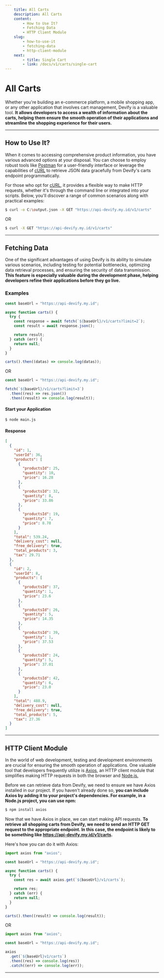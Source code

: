 ```yaml
---
    title: All Carts
    description: All Carts
    content:
        - How to Use It?
        - Fetching Data
        - HTTP Client Module
    slug:
        - how-to-use-it
        - fetching-data
        - http-client-module
    next:
        - title: Single Cart
        - link: /docs/v1/carts/single-cart
---
```


# All Carts

Whether you're building an e-commerce platform, a mobile shopping app, or any other application that involves cart management, Devify is a valuable tool. **It allows developers to access a wealth of information about the carts, helping them ensure the smooth operation of their applications and streamline the shopping experience for their users.**

---

## How to Use It?

When it comes to accessing comprehensive product information, you have various advanced options at your disposal. You can choose to employ robust tools like [Postman](https://postman.com) for a user-friendly interface or leverage the capabilities of [cURL](https://curl.se) to retrieve JSON data gracefully from Devify's carts endpoint programmatically.

For those who opt for [cURL](https://curl.se), it provides a flexible way to make HTTP requests, whether it's through the command line or integrated into your scripts. Below, you'll discover a range of common scenarios along with practical examples:

```bash
$ curl -o C:\output.json -X GET "https://api-devify.my.id/v1/carts"
```

OR

```bash
$ curl -X GET "https://api-devify.my.id/v1/carts"
```

---

## Fetching Data

One of the significant advantages of using Devify is its ability to simulate various scenarios, including testing for potential bottlenecks, optimizing data retrieval processes, and ensuring the security of data transmission. **This feature is especially valuable during the development phase, helping developers refine their applications before they go live.**

### Examples

```js
const baseUrl = "https://api-devify.my.id";

async function carts() {
  try {
    const response = await fetch(`${baseUrl}/v1/carts?limit=2`);
    const result = await response.json();

    return result;
  } catch (err) {
    return null;
  }
}

carts().then((datas) => console.log(datas));
```

OR

```js
const baseUrl = "https://api-devify.my.id";

fetch(`${baseUrl}/v1/carts?limit=3`)
  .then((res) => res.json())
  .then((result) => console.log(result));
```

#### Start your Application

```bash
$ node main.js
```

#### Response

```json
[
  {
    "id": 1,
    "userId": 36,
    "products": [
      {
        "productsId": 25,
        "quantity": 10,
        "price": 16.28
      },
      {
        "productsId": 32,
        "quantity": 8,
        "price": 33.86
      },
      {
        "productsId": 19,
        "quantity": 7,
        "price": 8.78
      }
    ],
    "total": 539.24,
    "delivery_cost": null,
    "free_delivery": true,
    "total_products": 3,
    "tax": 29.71
  },
  {
    "id": 2,
    "userId": 8,
    "products": [
      {
        "productsId": 37,
        "quantity": 1,
        "price": 23.6
      },
      {
        "productsId": 26,
        "quantity": 5,
        "price": 14.35
      },
      {
        "productsId": 39,
        "quantity": 1,
        "price": 37.53
      },
      {
        "productsId": 24,
        "quantity": 5,
        "price": 37.01
      },
      {
        "productsId": 42,
        "quantity": 6,
        "price": 23.0
      }
    ],
    "total": 488.9,
    "delivery_cost": null,
    "free_delivery": true,
    "total_products": 5,
    "tax": 27.36
  }
]
```

---

## HTTP Client Module

In the world of web development, testing and development environments are crucial for ensuring the smooth operation of applications. One valuable tool that developers frequently utilize is [Axios](https://axios-http.com), an HTTP client module that simplifies making HTTP requests in both the browser and [Node.js.](https://nodejs.org)

Before we can retrieve data from Devify, we need to ensure we have Axios installed in our project. If you haven't already done so, **you can include Axios by adding it to your project's dependencies. For example, in a Node.js project, you can use npm:**

```bash
$ npm install axios
```

Now that we have Axios in place, we can start making API requests. **To retrieve all shopping carts from Devify, we need to send an HTTP GET request to the appropriate endpoint. In this case, the endpoint is likely to be something like https://api-devify.my.id/v1/carts.**

Here's how you can do it with Axios:

```js
import axios from "axios";

const baseUrl = "https://api-devify.my.id";

async function carts() {
  try {
    const res = await axios.get(`${baseUrl}/v1/carts`);

    return res;
  } catch (err) {
    return null;
  }
}

carts().then((result) => console.log(result));
```

OR

```js
import axios from "axios";

const baseUrl = "https://api-devify.my.id";

axios
  .get(`${baseUrl}v1/carts`)
  .then((res) => console.log(res))
  .catch((err) => console.log(err));
```

---
